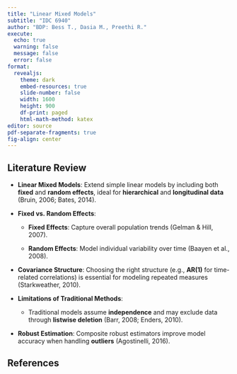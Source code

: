 ```yaml
---
title: "Linear Mixed Models"
subtitle: "IDC 6940"
author: "BDP: Bess T., Dasia M., Preethi R."
execute:
  echo: true
  warning: false
  message: false
  error: false
format: 
  revealjs:
    theme: dark
    embed-resources: true
    slide-number: false
    width: 1600
    height: 900
    df-print: paged
    html-math-method: katex
editor: source
pdf-separate-fragments: true
fig-align: center
---
```


## Literature Review 

-   **Linear Mixed Models**: Extend simple linear models by including both **fixed** and **random effects**, ideal for **hierarchical** and **longitudinal data** (Bruin, 2006; Bates, 2014).

-   **Fixed vs. Random Effects**:

    -   **Fixed Effects**: Capture overall population trends (Gelman & Hill, 2007).

    -   **Random Effects**: Model individual variability over time (Baayen et al., 2008).

-   **Covariance Structure**: Choosing the right structure (e.g., **AR(1)** for time-related correlations) is essential for modeling repeated measures (Starkweather, 2010).

-   **Limitations of Traditional Methods**:

    -   Traditional models assume **independence** and may exclude data through **listwise deletion** (Barr, 2008; Enders, 2010).

-   **Robust Estimation**: Composite robust estimators improve model accuracy when handling **outliers** (Agostinelli, 2016).

##  References
